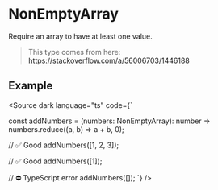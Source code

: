 
# NonEmptyArray

Require an array to have at least one value.

> This type comes from here: https://stackoverflow.com/a/56006703/1446188

## Example

<Source dark language="ts" code={`

const addNumbers = (numbers: NonEmptyArray<number>): number =>
    numbers.reduce((a, b) => a + b, 0);

// ✅ Good
addNumbers([1, 2, 3]);

// ✅ Good
addNumbers([1]);

// ⛔️ TypeScript error
addNumbers([]);
`} />
